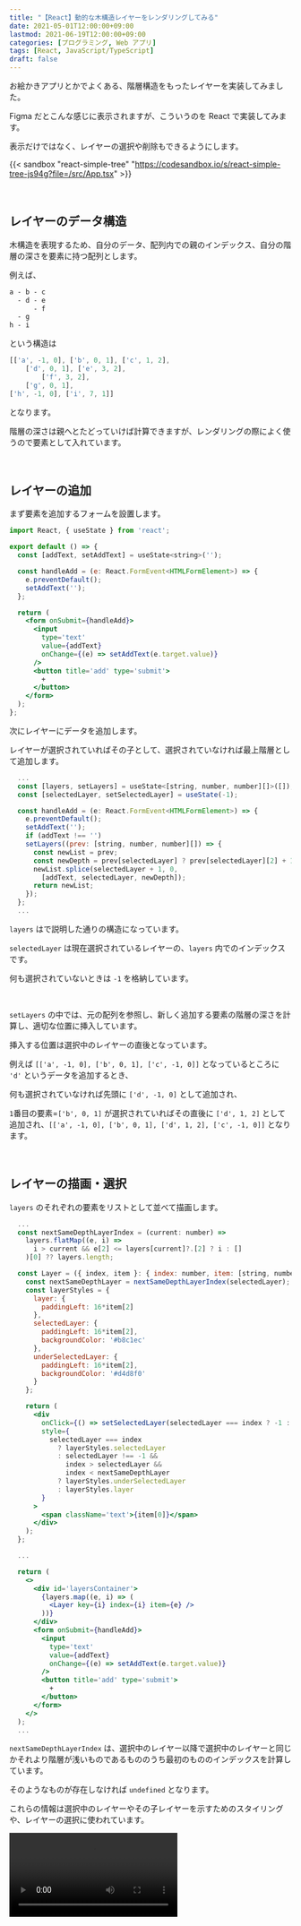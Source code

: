 ```yaml
---
title: "【React】動的な木構造レイヤーをレンダリングしてみる"
date: 2021-05-01T12:00:00+09:00
lastmod: 2021-06-19T12:00:00+09:00
categories: [プログラミング, Web アプリ]
tags: [React, JavaScript/TypeScript]
draft: false
---
```


お絵かきアプリとかでよくある、階層構造をもったレイヤーを実装してみました。

<!--more-->

<postimage src="figma-tree" alt="Figma レイヤー" />

Figma だとこんな感じに表示されますが、こういうのを React で実装してみます。

表示だけではなく、レイヤーの選択や削除もできるようにします。

{{< sandbox "react-simple-tree" "https://codesandbox.io/s/react-simple-tree-js94g?file=/src/App.tsx" >}}

<br/>

## レイヤーのデータ構造

木構造を表現するため、自分のデータ、配列内での親のインデックス、自分の階層の深さを要素に持つ配列とします。

例えば、

```txt hide_nums
a - b - c
  - d - e
      - f
  - g
h - i
```

という構造は

```js hide_nums
[['a', -1, 0], ['b', 0, 1], ['c', 1, 2],
    ['d', 0, 1], ['e', 3, 2],
        ['f', 3, 2],
    ['g', 0, 1],
['h', -1, 0], ['i', 7, 1]]
```

となります。

階層の深さは親へとたどっていけば計算できますが、レンダリングの際によく使うので要素として入れています。

<br/>

## レイヤーの追加

まず要素を追加するフォームを設置します。

```jsx
import React, { useState } from 'react';

export default () => {
  const [addText, setAddText] = useState<string>('');

  const handleAdd = (e: React.FormEvent<HTMLFormElement>) => {
    e.preventDefault();
    setAddText('');
  };

  return (
    <form onSubmit={handleAdd}>
      <input
        type='text'
        value={addText}
        onChange={(e) => setAddText(e.target.value)}
      />
      <button title='add' type='submit'>
        +
      </button>
    </form>
  );
};
```

次にレイヤーにデータを追加します。

レイヤーが選択されていればその子として、選択されていなければ最上階層として追加します。

```jsx hl_lines=2-3,8-15
  ...
  const [layers, setLayers] = useState<[string, number, number][]>([]);
  const [selectedLayer, setSelectedLayer] = useState(-1);

  const handleAdd = (e: React.FormEvent<HTMLFormElement>) => {
    e.preventDefault();
    setAddText('');
    if (addText !== '')
    setLayers((prev: [string, number, number][]) => {
      const newList = prev;
      const newDepth = prev[selectedLayer] ? prev[selectedLayer][2] + 1 : 0;
      newList.splice(selectedLayer + 1, 0,
        [addText, selectedLayer, newDepth]);
      return newList;
    });
  };
  ...
```

`layers` は<pstlk label="上" to="react-simple-tree#レイヤーのデータ構造" />で説明した通りの構造になっています。

`selectedLayer` は現在選択されているレイヤーの、`layers` 内でのインデックスです。

何も選択されていないときは `-1` を格納しています。

<br/>

`setLayers` の中では、元の配列を参照し、新しく追加する要素の階層の深さを計算し、適切な位置に挿入しています。

挿入する位置は選択中のレイヤーの直後となっています。

例えば `[['a', -1, 0], ['b', 0, 1], ['c', -1, 0]]` となっているところに `'d'` というデータを追加するとき、

何も選択されていなければ先頭に `['d', -1, 0]` として追加され、

`1`番目の要素=`['b', 0, 1]` が選択されていればその直後に `['d', 1, 2]` として追加され、`[['a', -1, 0], ['b', 0, 1], ['d', 1, 2], ['c', -1, 0]]` となります。

<br/>

## レイヤーの描画・選択

`layers` のそれぞれの要素をリストとして並べて描画します。

```jsx hl_lines=2-42,48-52
  ...
  const nextSameDepthLayerIndex = (current: number) =>
    layers.flatMap((e, i) =>
      i > current && e[2] <= layers[current]?.[2] ? i : []
    )[0] ?? layers.length;

  const Layer = ({ index, item }: { index: number, item: [string, number, number] }) => {
    const nextSameDepthLayer = nextSameDepthLayerIndex(selectedLayer);
    const layerStyles = {
      layer: {
        paddingLeft: 16*item[2]
      },
      selectedLayer: {
        paddingLeft: 16*item[2],
        backgroundColor: '#b8c1ec'
      },
      underSelectedLayer: {
        paddingLeft: 16*item[2],
        backgroundColor: '#d4d8f0'
      }
    };

    return (
      <div
        onClick={() => setSelectedLayer(selectedLayer === index ? -1 : index)}
        style={
          selectedLayer === index
            ? layerStyles.selectedLayer
            : selectedLayer !== -1 &&
              index > selectedLayer &&
              index < nextSameDepthLayer
            ? layerStyles.underSelectedLayer
            : layerStyles.layer
        }
      >
        <span className='text'>{item[0]}</span>
      </div>
    );
  };

  ...

  return (
    <>
      <div id='layersContainer'>
        {layers.map((e, i) => (
          <Layer key={i} index={i} item={e} />
        ))}
      </div>
      <form onSubmit={handleAdd}>
        <input
          type='text'
          value={addText}
          onChange={(e) => setAddText(e.target.value)}
        />
        <button title='add' type='submit'>
          +
        </button>
      </form>
    </>
  );
  ...
```

`nextSameDepthLayerIndex` は、選択中のレイヤー以降で選択中のレイヤーと同じかそれより階層が浅いものであるもののうち最初のもののインデックスを計算しています。

そのようなものが存在しなければ `undefined` となります。

これらの情報は選択中のレイヤーやその子レイヤーを示すためのスタイリングや、レイヤーの選択に使われています。

<video src="demo1" />

<br/>

## レイヤーの削除

レイヤー削除ボタンを設置し、選択中のレイヤーとその子レイヤーを削除します。

```jsx
  ...
  const handleRemove = () => {
    const removeAmount = nextSameDepthLayerIndex(selectedLayer) - selectedLayer;
    setLayers((prev: [string, number, number][]) => {
      const newList = [...prev];
      newList.splice(selectedLayer, removeAmount);
      return newList;
    });
  };

  ...

  return (
    <>
      ...
      <button title="remove" onClick={handleRemove}>
        -
      </button>
    </>
  );
  ...
```

React では配列 state の要素の変更は state の変更だと認識されないので、

5 行目で新たな配列を用意することで再描画しています。

<br/>

## レイヤーの畳み込み

どのレイヤーが畳まれているかの情報を保持しておきますが、データ本体とは関係せず描画にしか使わないし、

畳んだり開いたりするたびに `layers` を更新するのは大変なので `layers` とは別 state で管理します。

```jsx hl_lines=2,6-16,25-27,29-40,61
  ...
  const [folded, setFolded] = useState<boolean[]>([]);

  ...

  const invisibleLayers = () => {
    let res: number[] = [];
    for (const [i, b] of folded.entries()) {
      if (b) {
        res = res.concat(
          [...Array(nextSameDepthLayerIndex(i)).keys()].slice(i + 1)
        );
      }
    }
    return res;
  };

  ...

  const Layer ...
    ...
    return (
      <div
        ...
        className={
          'layer' + (~invisibleLayers().indexOf(index) ? ' invisible' : '')
        }
      >
        <span
          onClick={() =>
            setFolded((prev: boolean[]) => {
              const newList = prev;
              newList[index] = !prev[index];
              return newList;
            })
          }
          className="fold-button"
        >
          {folded[index] ? '>' : 'v'}
        </span>
        <span className="text">{item[0]}</span>
      </div>
    );
  };
  ...

  const handleAdd = (e: React.FormEvent<HTMLFormElement>) => {
    e.preventDefault();
    setAddText('');
    if (addText !== '') {
      setLayers((prev: [string, number, number][]) => {
        const newList = prev;
        const newDepth = prev[selectedLayer] ? prev[selectedLayer][2] + 1 : 0;
        newList.splice(selectedLayer + 1, 0, [
          addText,
          selectedLayer,
          newDepth
        ]);
        return newList;
      });
      setFolded((prev: boolean[]) => [...prev, false]);
    }
  };
  ...
```

`InvisibleLayers` で畳まれて表示されないレイヤーのインデックスのリストを返すようにします。

選択中のレイヤー本体は非表示にならないので注意です。

描画しようとしているレイヤーのインデックスがこの中に含まれていれば、

クラス名を変更し、`display: none;` などによって非表示にします。

<br/>

最終的にはこんな感じの挙動になります。

<video src="demo2" />

---

参考になれば幸いです。

ではでは～👋

